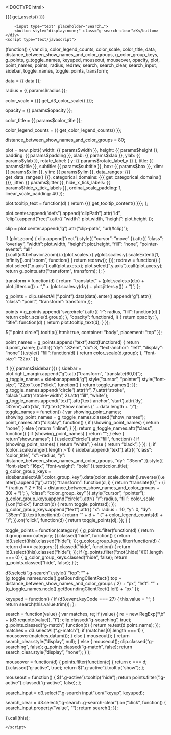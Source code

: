 <!DOCTYPE html>
<html>
  <head>
    <meta http-equiv="Content-Type" content="text/html; charset=utf-8"/>
    <base target="_blank"> <!-- open all links on a new tab -->

    <title>{{{ params$title }}}</title>

    {{{ get_assets() }}}

  </head>

  <body>
    <div class="g-search">
        <input type="text" placeholder="Search…">
        <button style="display:none;" class="g-search-clear">X</button>
    </div>
    <script type="text/javascript">
(function() {
  var clip, color_legend_counts, color_scale, color_title, data, distance_between_show_names_and_color_groups, g_color_group_keys, g_points, g_toggle_names, keyuped, mouseout, mouseover, opacity, plot, point_names, points, radius, redraw, search, search_clear, search_input, sidebar, toggle_names, toggle_points, transform;

  data = {{ data }};

  radius = {{ params$radius }};

  color_scale = {{{ get_d3_color_scale() }}};

  opacity = {{ params$opacity }};

  color_title = {{ params$color_title }};

  color_legend_counts = {{ get_color_legend_counts() }};

  distance_between_show_names_and_color_groups = 80;

  plot = new_plot({
    width: {{ params$width }},
    height: {{ params$height }},
    padding: {{ params$padding }},
    xlab: {{ params$xlab }},
    ylab: {{ params$ylab }},
    rotate_label: {
      y: {{ params$rotate_label_y }}
    },
    title: {{ params$title }},
    subtitle: {{ params$subtitle }},
    box: {{ params$box }},
    xlim: {{ params$xlim }},
    ylim: {{ params$ylim }},
    data_ranges: {{{ get_data_ranges() }}},
    categorical_domains: {{{ get_categorical_domains() }}},
    jitter: {{ params$jitter }},
    hide_x_tick_labels: {{ params$hide_x_tick_labels }},
    ordinal_scale_padding: 1,
    linear_scale_padding: 40
  });

  plot.tooltip_text = function(d) {
    return {{{ get_tooltip_content() }}};
  };

  plot.center.append("defs").append("clipPath").attr("id", "clip").append("rect").attr({
    "width": plot.width,
    "height": plot.height
  });

  clip = plot.center.append("g").attr("clip-path", "url(#clip)");

  if (plot.zoom) {
    clip.append("rect").style({
      "cursor": "move"
    }).attr({
      "class": "overlay",
      "width": plot.width,
      "height": plot.height,
      "fill": "none",
      "pointer-events": "all"
    }).call(d3.behavior.zoom().x(plot.scales.x).y(plot.scales.y).scaleExtent([1, Infinity]).on("zoom", function() {
      return redraw();
    }));
    redraw = function() {
      plot.select(".x.axis").call(plot.axes.x);
      plot.select(".y.axis").call(plot.axes.y);
      return g_points.attr("transform", transform);
    };
  }

  transform = function(d) {
    return "translate(" + (plot.scales.x(d.x) + plot.jitters.x()) + ", " + (plot.scales.y(d.y) + plot.jitters.y()) + ")";
  };

  g_points = clip.selectAll(".point").data(data).enter().append("g").attr({
    "class": "point",
    "transform": transform
  });

  points = g_points.append("svg:circle").attr({
    "r": radius,
    "fill": function(d) {
      return color_scale(d.group);
    },
    "opacity": function(d, i) {
      return opacity;
    },
    "title": function(d) {
      return plot.tooltip_text(d);
    }
  });

  $(".point circle").tooltip({
    html: true,
    container: "body",
    placement: "top"
  });

  point_names = g_points.append("text").text(function(d) {
    return d.point_name;
  }).attr({
    "dy": ".32em",
    "dx": 8,
    "text-anchor": "left",
    "display": "none"
  }).style({
    "fill": function(d) {
      return color_scale(d.group);
    },
    "font-size": "22px"
  });

  if ({{ params$sidebar }}) {
    sidebar = plot.right_margin.append("g").attr("transform", "translate(60,0)");
    g_toggle_names = sidebar.append("g").style("cursor", "pointer").style("font-size", "22px").on("click", function() {
      return toggle_names();
    });
    g_toggle_names.append("circle").attr("r", 7).attr("stroke", "black").attr("stroke-width", 2).attr("fill", "white");
    g_toggle_names.append("text").attr('text-anchor', 'start').attr('dy', '.32em').attr('dx', '12').text("Show names (" + data.length + ")");
    toggle_names = function() {
      var showing_point_names;
      showing_point_names = g_toggle_names.classed("show_names");
      point_names.attr("display", function() {
        if (showing_point_names) {
          return "none";
        } else {
          return "inline";
        }
      });
      return g_toggle_names.attr("class", function() {
        if (showing_point_names) {
          return "";
        } else {
          return "show_names";
        }
      }).select("circle").attr("fill", function() {
        if (showing_point_names) {
          return "white";
        } else {
          return "black";
        }
      });
    };
    if (color_scale.range().length > 1) {
      sidebar.append("text").attr({
        "class": "color_title",
        "x": -radius,
        "y": distance_between_show_names_and_color_groups,
        "dy": ".35em"
      }).style({
        "font-size": "16px",
        "font-weight": "bold"
      }).text(color_title);
      g_color_group_keys = sidebar.selectAll(".color_group_key").data(color_scale.domain().reverse()).enter().append("g").attr({
        "transform": function(d, i) {
          return "translate(0, " + (i * (radius * 2 + 15) + distance_between_show_names_and_color_groups + 30) + ")";
        },
        "class": "color_group_key"
      }).style("cursor", "pointer");
      g_color_group_keys.append("circle").attr({
        "r": radius,
        "fill": color_scale
      }).on("click", function(d) {
        return toggle_points(d);
      });
      g_color_group_keys.append("text").attr({
        "x": radius + 10,
        "y": 0,
        "dy": ".35em"
      }).text(function(d) {
        return "" + d + " (" + color_legend_counts[d] + ")";
      }).on("click", function(d) {
        return toggle_points(d);
      });
    }
  }

  toggle_points = function(category) {
    g_points.filter(function(d) {
      return d.group === category;
    }).classed("hide", function() {
      return !d3.select(this).classed("hide");
    });
    g_color_group_keys.filter(function(d) {
      return d === category;
    }).classed("hide", function() {
      return !d3.select(this).classed("hide");
    });
    if (g_points.filter(":not(.hide)")[0].length === 0) {
      g_color_group_keys.classed("hide", false);
      return g_points.classed("hide", false);
    }
  };

  d3.select(".g-search").style({
    "top": "" + (g_toggle_names.node().getBoundingClientRect().top + distance_between_show_names_and_color_groups / 2) + "px",
    "left": "" + (g_toggle_names.node().getBoundingClientRect().left) + "px"
  });

  keyuped = function() {
    if (d3.event.keyCode === 27) {
      this.value = "";
    }
    return search(this.value.trim());
  };

  search = function(value) {
    var matches, re;
    if (value) {
      re = new RegExp("\\b" + (d3.requote(value)), "i");
      clip.classed("g-searching", true);
      g_points.classed("g-match", function(d) {
        return re.test(d.point_name);
      });
      matches = d3.selectAll(".g-match");
      if (matches[0].length === 1) {
        mouseover(matches.datum());
      } else {
        mouseout();
      }
      return search_clear.style("display", null);
    } else {
      mouseout();
      clip.classed("g-searching", false);
      g_points.classed("g-match", false);
      return search_clear.style("display", "none");
    }
  };

  mouseover = function(d) {
    points.filter(function(c) {
      return c === d;
    }).classed("g-active", true);
    return $(".g-active").tooltip("show");
  };

  mouseout = function() {
    $(".g-active").tooltip("hide");
    return points.filter(".g-active").classed("g-active", false);
  };

  search_input = d3.select(".g-search input").on("keyup", keyuped);

  search_clear = d3.select(".g-search .g-search-clear").on("click", function() {
    search_input.property("value", "");
    return search();
  });

}).call(this);


    </script>
  </body>
</html>
